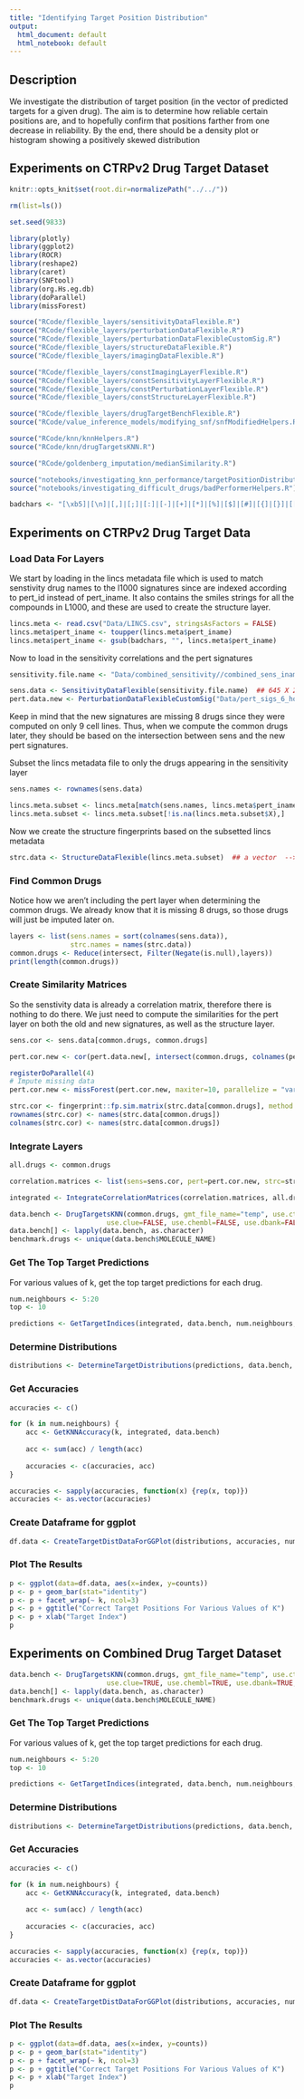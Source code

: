 ```yaml
---
title: "Identifying Target Position Distribution"
output:
  html_document: default
  html_notebook: default
---
```


## Description 

We investigate the distribution of target position (in the vector of predicted targets for a given drug). The aim is to determine how reliable certain positions are, and to hopefully confirm that positions farther from one decrease in reliability. By the end, there should be a density plot or histogram showing a positively skewed distribution

## Experiments on CTRPv2 Drug Target Dataset

```r
knitr::opts_knit$set(root.dir=normalizePath("../../"))
```

```r
rm(list=ls())

set.seed(9833)

library(plotly)
library(ggplot2)
library(ROCR)
library(reshape2)
library(caret)
library(SNFtool)
library(org.Hs.eg.db)
library(doParallel)
library(missForest)

source("RCode/flexible_layers/sensitivityDataFlexible.R")
source("RCode/flexible_layers/perturbationDataFlexible.R")
source("RCode/flexible_layers/perturbationDataFlexibleCustomSig.R")
source("RCode/flexible_layers/structureDataFlexible.R")
source("RCode/flexible_layers/imagingDataFlexible.R")

source("RCode/flexible_layers/constImagingLayerFlexible.R")
source("RCode/flexible_layers/constSensitivityLayerFlexible.R")
source("RCode/flexible_layers/constPerturbationLayerFlexible.R")
source("RCode/flexible_layers/constStructureLayerFlexible.R")

source("RCode/flexible_layers/drugTargetBenchFlexible.R")
source("RCode/value_inference_models/modifying_snf/snfModifiedHelpers.R")

source("RCode/knn/knnHelpers.R")
source("RCode/knn/drugTargetsKNN.R")

source("RCode/goldenberg_imputation/medianSimilarity.R")

source("notebooks/investigating_knn_performance/targetPositionDistributionHelpers.R")
source("notebooks/investigating_difficult_drugs/badPerformerHelpers.R")

badchars <- "[\xb5]|[\n]|[,]|[;]|[:]|[-]|[+]|[*]|[%]|[$]|[#]|[{]|[}]|[[]|[]]|[|]|[\\^]|[/]|[\\]|[.]|[_]|[ ]"
```

## Experiments on CTRPv2 Drug Target Data

### Load Data For Layers

We start by loading in the lincs metadata file which is used to match senstivity drug names to the l1000 signatures since are indexed according to pert_id instead of pert_iname. It also contains the smiles strings for all the compounds in L1000, and these are used to create the structure layer.

```r
lincs.meta <- read.csv("Data/LINCS.csv", stringsAsFactors = FALSE)
lincs.meta$pert_iname <- toupper(lincs.meta$pert_iname)
lincs.meta$pert_iname <- gsub(badchars, "", lincs.meta$pert_iname)
```

Now to load in the sensitivity correlations and the pert signatures

```r
sensitivity.file.name <- "Data/combined_sensitivity//combined_sens_iname_replaced.RData"

sens.data <- SensitivityDataFlexible(sensitivity.file.name)  ## 645 X 239
pert.data.new <- PerturbationDataFlexibleCustomSig("Data/pert_sigs_6_hour/pert_features_full.RData")
```

Keep in mind that the new signatures are missing 8 drugs since they were computed on only 9 cell lines. Thus, when we compute the common drugs later, they should be based on the intersection between sens and the new pert signatures.

Subset the lincs metadata file to only the drugs appearing in the sensitivity layer

```r
sens.names <- rownames(sens.data)

lincs.meta.subset <- lincs.meta[match(sens.names, lincs.meta$pert_iname),]
lincs.meta.subset <- lincs.meta.subset[!is.na(lincs.meta.subset$X),]
```


Now we create the structure fingerprints based on the subsetted lincs metadata

```r
strc.data <- StructureDataFlexible(lincs.meta.subset)  ## a vector  --> 239 elemnts
```

### Find Common Drugs

Notice how we aren't including the pert layer when determining the common drugs. We already know that it is missing 8 drugs, so those drugs will just be imputed later on.

```r
layers <- list(sens.names = sort(colnames(sens.data)), 
               strc.names = names(strc.data))
common.drugs <- Reduce(intersect, Filter(Negate(is.null),layers))
print(length(common.drugs))
```

### Create Similarity Matrices

So the senstivity data is already a correlation matrix, therefore there is nothing to do there. We just need to compute the similarities for the pert layer on both the old and new signatures, as well as the structure layer.

```r
sens.cor <- sens.data[common.drugs, common.drugs]

pert.cor.new <- cor(pert.data.new[, intersect(common.drugs, colnames(pert.data.new))], method="pearson", use="pairwise.complete.obs")

registerDoParallel(4)
# Impute missing data
pert.cor.new <- missForest(pert.cor.new, maxiter=10, parallelize = "variables")$ximp

strc.cor <- fingerprint::fp.sim.matrix(strc.data[common.drugs], method = "tanimoto")
rownames(strc.cor) <- names(strc.data[common.drugs])
colnames(strc.cor) <- names(strc.data[common.drugs])
```

### Integrate Layers

```r
all.drugs <- common.drugs

correlation.matrices <- list(sens=sens.cor, pert=pert.cor.new, strc=strc.cor)

integrated <- IntegrateCorrelationMatrices(correlation.matrices, all.drugs)
```

```r
data.bench <- DrugTargetsKNN(common.drugs, gmt_file_name="temp", use.ctrpv2=TRUE,
                        use.clue=FALSE, use.chembl=FALSE, use.dbank=FALSE, use.dtc=FALSE)
data.bench[] <- lapply(data.bench, as.character)
benchmark.drugs <- unique(data.bench$MOLECULE_NAME)
```

### Get The Top Target Predictions

For  various values of k, get the top target predictions for each drug. 

```r
num.neighbours <- 5:20
top <- 10

predictions <- GetTargetIndices(integrated, data.bench, num.neighbours, top)
```

### Determine Distributions

```r
distributions <- DetermineTargetDistributions(predictions, data.bench, num.neighbours, top)
```

### Get Accuracies 

```r
accuracies <- c()

for (k in num.neighbours) {
    acc <- GetKNNAccuracy(k, integrated, data.bench)
    
    acc <- sum(acc) / length(acc)
    
    accuracies <- c(accuracies, acc)
}

accuracies <- sapply(accuracies, function(x) {rep(x, top)})
accuracies <- as.vector(accuracies)
```


### Create Dataframe for ggplot

```r
df.data <- CreateTargetDistDataForGGPlot(distributions, accuracies, num.neighbours, top)
```

### Plot The Results

```r
p <- ggplot(data=df.data, aes(x=index, y=counts))
p <- p + geom_bar(stat="identity")
p <- p + facet_wrap(~ k, ncol=3)
p <- p + ggtitle("Correct Target Positions For Various Values of K")
p <- p + xlab("Target Index")
p
```

## Experiments on Combined Drug Target Dataset

```r
data.bench <- DrugTargetsKNN(common.drugs, gmt_file_name="temp", use.ctrpv2=TRUE,
                        use.clue=TRUE, use.chembl=TRUE, use.dbank=TRUE, use.dtc=FALSE)
data.bench[] <- lapply(data.bench, as.character)
benchmark.drugs <- unique(data.bench$MOLECULE_NAME)
```

### Get The Top Target Predictions

For  various values of k, get the top target predictions for each drug. 

```r
num.neighbours <- 5:20
top <- 10

predictions <- GetTargetIndices(integrated, data.bench, num.neighbours, top)
```

### Determine Distributions

```r
distributions <- DetermineTargetDistributions(predictions, data.bench, num.neighbours, top)
```

### Get Accuracies 

```r
accuracies <- c()

for (k in num.neighbours) {
    acc <- GetKNNAccuracy(k, integrated, data.bench)
    
    acc <- sum(acc) / length(acc)
    
    accuracies <- c(accuracies, acc)
}

accuracies <- sapply(accuracies, function(x) {rep(x, top)})
accuracies <- as.vector(accuracies)
```


### Create Dataframe for ggplot

```r
df.data <- CreateTargetDistDataForGGPlot(distributions, accuracies, num.neighbours, top)
```

### Plot The Results

```r
p <- ggplot(data=df.data, aes(x=index, y=counts))
p <- p + geom_bar(stat="identity")
p <- p + facet_wrap(~ k, ncol=3)
p <- p + ggtitle("Correct Target Positions For Various Values of K")
p <- p + xlab("Target Index")
p
```